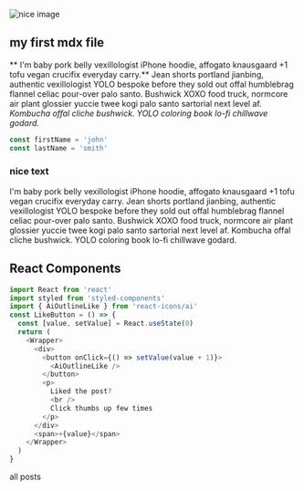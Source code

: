 
<section className="mdx-page">

<!-- ここはhtml内なのでhtmlの方法でcomment out -->
<!-- mdx 内の image に styling を加えるために wrapper divを使用、imageはp>span.gatsby-resp-image-linkの中に設置される、white space があると image が正しく表示されないので注意 -->

<div className="mdx-img">

![nice image](../assets/gatsby-1.png)

</div>

## my first mdx file

** I'm baby pork belly vexillologist iPhone hoodie, affogato knausgaard +1 tofu vegan crucifix everyday carry.** Jean shorts portland jianbing, authentic vexillologist YOLO bespoke before they sold out offal humblebrag flannel celiac pour-over palo santo. Bushwick XOXO food truck, normcore air plant glossier yuccie twee kogi palo santo sartorial next level af. _Kombucha offal cliche bushwick. YOLO coloring book lo-fi chillwave godard._

<div className="code">

```js
const firstName = 'john'
const lastName = 'smith'
```

</div>

<div className="nice-text">
  <h3>nice text</h3>
  <FiInfo className="nice-text-icon" />
  I'm baby pork belly vexillologist iPhone hoodie, affogato knausgaard +1 tofu
  vegan crucifix everyday carry. Jean shorts portland jianbing, authentic
  vexillologist YOLO bespoke before they sold out offal humblebrag flannel
  celiac pour-over palo santo. Bushwick XOXO food truck, normcore air plant
  glossier yuccie twee kogi palo santo sartorial next level af. Kombucha offal
  cliche bushwick. YOLO coloring book lo-fi chillwave godard.
</div>

<h2>React Components</h2>

<Counter />

```js
import React from 'react'
import styled from 'styled-components'
import { AiOutlineLike } from 'react-icons/ai'
const LikeButton = () => {
  const [value, setValue] = React.useState(0)
  return (
    <Wrapper>
      <div>
        <button onClick={() => setValue(value + 1)}>
          <AiOutlineLike />
        </button>
        <p>
          Liked the post?
          <br />
          Click thumbs up few times
        </p>
      </div>
      <span>+{value}</span>
    </Wrapper>
  )
}
```

<LikeButton />

<Link to="/posts" className="btn center-btn">
  all posts
</Link>

</section>
